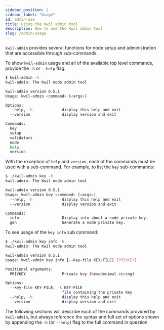 ```yaml
---
sidebar_position: 2
sidebar_label: "Usage"
id: admin-use
title: Using the Kwil admin tool
description: How to use the Kwil admin tool
slug: /admin/usage
---
```


`kwil-admin` provides several functions for node setup and administration that
are accessible through sub-commands.

To show `kwil-admin` usage and all of the available top level commands, provide
the `-h` or `--help` flag:

```sh
$ kwil-admin -h
kwil-admin: The Kwil node admin tool

kwil-admin version 0.5.1
Usage: kwil-admin <command> [<args>]

Options:
  --help, -h             display this help and exit
  --version              display version and exit

Commands:
  key
  setup
  validators
  node
  help
  version
```

With the exception of `help` and `version`, each of the commands must be used
with a sub-command. For example, to list the `key` sub-commands:

```sh
$ ./kwil-admin key -h
kwil-admin: The Kwil node admin tool

kwil-admin version 0.5.1
Usage: kwil-admin key <command> [<args>]
  --help, -h             display this help and exit
  --version              display version and exit

Commands:
  info                   Display info about a node private key.
  gen                    Generate a node private key.
```

To see usage of the `key info` sub command:

```sh
$ ./kwil-admin key info -h
kwil-admin: The Kwil node admin tool

kwil-admin version 0.5.1
Usage: kwil-admin key info [--key-file KEY-FILE] [PRIVKEY]

Positional arguments:
  PRIVKEY                Private key (hexadecimal string)

Options:
  --key-file KEY-FILE, -k KEY-FILE
                         file containing the private key
  --help, -h             display this help and exit
  --version              display version and exit
```

The following sections will describe each of the commands provided by
`kwil-admin`, but always reference the syntax and full set of options shown by
appending the `-h` (or `--help`) flag to the full command in question.
